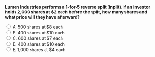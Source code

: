 ::: {.question-block}

<form onsubmit="event.preventDefault(); checkAnswer('module10_mcq_q80')" data-correct-answer="D">
<strong style="display: block;">Lumen Industries performs a 1-for-5 reverse split (inplit). If an investor holds 2,000 shares at $2 each before the split, how many shares and what price will they have afterward?</strong>

<label><input type="radio" name="module10_mcq_q80" value="A"> A. 500 shares at $8 each</label><br>
<label><input type="radio" name="module10_mcq_q80" value="B"> B. 400 shares at $10 each</label><br>
<label><input type="radio" name="module10_mcq_q80" value="C"> C. 600 shares at $7 each</label><br>
<label><input type="radio" name="module10_mcq_q80" value="D"> D. 400 shares at $10 each</label><br>
<label><input type="radio" name="module10_mcq_q80" value="E"> E. 1,000 shares at $4 each</label><br>
</form>

<div id="feedback-module10_mcq_q80" class="feedback" data-status="" style="display:none;">
✅ D is correct. In a 1-for-5 reverse split, every 5 shares become 1. 2,000 ÷ 5 = 400 shares, each priced at $10 to keep value unchanged ($800 total).
</div>

:::
